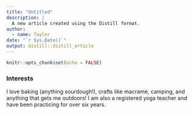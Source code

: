 ```yaml
---
title: "Untitled"
description: |
  A new article created using the Distill format.
author:
  - name: Taylor
date: "`r Sys.Date()`"
output: distill::distill_article
---
```


```r
knitr::opts_chunk$set(echo = FALSE)
```

### Interests

I love baking (anything sourdough!),  crafts like macrame, camping, and anything that gets me outdoors! I am also a registered yoga teacher and have been practicing for over six years.





